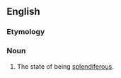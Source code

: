 ==English==

===Etymology===
{{suffix|en|splendiferous|ness}}

===Noun===
{{en-noun|-}}

# The state of being [[splendiferous]].
